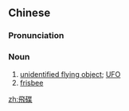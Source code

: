 {{also|飞碟}}
==Chinese==
{{zh-forms|s=飞碟}}

===Pronunciation===
{{zh-pron
|m=fēidié
|c=fei1 dip6-2
|mn=hui-tia̍p
|cat=n
}}

===Noun===
{{zh-noun}}

# [[unidentified flying object]]; [[UFO]]
# [[frisbee]]

[[zh:飛碟]]